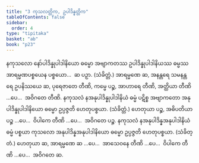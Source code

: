 ```yaml
---
title: "3 ကုသလတ္တိက, ဥပါဒိန္နတ္တိက"
tableOfContents: false
sidebar:
  order: 4
type: "tipitaka"
basket: "ab"
book: "p23"
---
```



<DynamicBreadcrumb />

<Division number="7" book="p23" e="ch" v="40" p="405">

<Paragraph number="30" book="p23">
နကုသလော နော်ပါဒိန္နုပါဒါနိယော ဓမ္မော အဗျာကတဿ ဥပါဒိန္နုပါဒါနိယဿ ဓမ္မဿ အာရမ္မဏပစ္စယေန ပစ္စယော…  ဆ ပဉှာ. (သံခိတ္တံ.) အာရမ္မဏေ ဆ, အနန္တရေ သမနန္တရေ ဥပနိဿယေ ဆ, ပုရေဇာတေ တီဏိ, ကမ္မေ ပဉ္စ, အာဟာရေ တီဏိ, အတ္ထိယာ တီဏိ …ပေ…  အဝိဂတေ တီဏိ.
</Paragraph>

<Paragraph number="31" book="p23">
နကုသလံ နအနုပါဒိန္နုပါဒါနိယံ ဓမ္မံ ပဋိစ္စ အဗျာကတော အနုပါဒိန္နုပါဒါနိယော ဓမ္မော ဥပ္ပဇ္ဇတိ ဟေတုပစ္စယာ. (သံခိတ္တံ.) ဟေတုယာ ပဉ္စ, အဓိပတိယာ ပဉ္စ …ပေ…  ဝိပါကေ တီဏိ …ပေ…  အဝိဂတေ ပဉ္စ.
</Paragraph>

<Paragraph number="32" book="p23">
နကုသလံ နအနုပါဒိန္နအနုပါဒါနိယံ ဓမ္မံ ပစ္စယာ ကုသလော အနုပါဒိန္နအနုပါဒါနိယော ဓမ္မော ဥပ္ပဇ္ဇတိ ဟေတုပစ္စယာ. (သံခိတ္တံ.) ဟေတုယာ ဆ, အာရမ္မဏေ ဆ …ပေ…  အာသေဝနေ တီဏိ …ပေ…  ဝိပါကေ တီဏိ …ပေ…  အဝိဂတေ ဆ.
</Paragraph>
</Division>